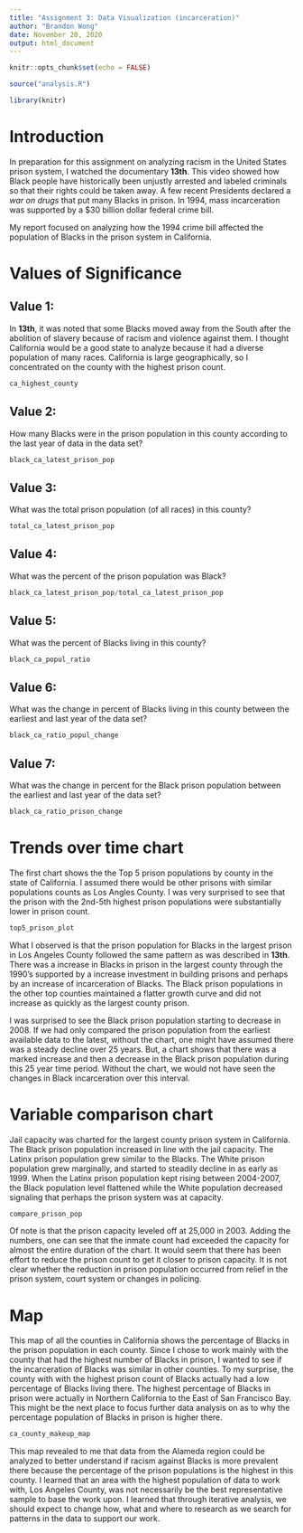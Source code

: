 ```yaml
---
title: "Assignment 3: Data Visualization (incarceration)"
author: "Brandon Wong"
date: November 20, 2020
output: html_document
---
```


```r
knitr::opts_chunk$set(echo = FALSE)
```

```r

source("analysis.R")

library(knitr)
```


# Introduction
In preparation for this assignment on analyzing racism in the United States prison system, I watched the documentary **13th**. This video showed how Black people have historically been unjustly arrested and labeled criminals so that their rights could be taken away. A few recent Presidents declared a _war on drugs_ that put many Blacks in prison. In 1994, mass incarceration was supported by a $30 billion dollar federal crime bill. 

My report focused on analyzing how the 1994 crime bill affected the population of Blacks in the prison system in California.


# Values of Significance
## Value 1:
In **13th**, it was noted that some Blacks moved away from the South after the abolition of slavery because of racism and violence against them. I thought California would be a good state to analyze because it had a diverse population of many races. California is large geographically, so I concentrated on the county with the highest prison count.
```r
ca_highest_county
```

## Value 2:
How many Blacks were in the prison population in this county according to the last year of data in the data set?
```r
black_ca_latest_prison_pop
```

## Value 3:
What was the total prison population (of all races) in this county?
```r
total_ca_latest_prison_pop 
```

## Value 4:
What was the percent of the prison population was Black?
```r
black_ca_latest_prison_pop/total_ca_latest_prison_pop
```

## Value 5:
What was the percent of Blacks living in this county?
```r
black_ca_popul_ratio
```

## Value 6: 
What was the change in percent of Blacks living in this county between the earliest and last year of the data set?
```r
black_ca_ratio_popul_change 
```

## Value 7: 
What was the change in percent for the Black prison population between the earliest and last year of the data set?
```r
black_ca_ratio_prison_change
```



# Trends over time chart
The first chart shows the the Top 5 prison populations by county in the state of California. I assumed there would be other prisons with similar populations counts as Los Angles County. I was very surprised to see that the prison with the 2nd-5th highest prison populations were substantially lower in prison count. 

```r
top5_prison_plot
```


What I observed is that the prison population for Blacks in the largest prison in Los Angeles County followed the same pattern as was described in **13th**. There was a increase in Blacks in prison in the largest county through the 1990's supported by a increase investment in building prisons  and perhaps by an increase of incarceration of Blacks. The Black prison populations in the other top counties maintained a flatter growth curve and did not increase as quickly as the largest county prison.

I was surprised to see the Black prison population starting to decrease in 2008. If we had only compared the prison population from the earliest available data to the latest, without the chart, one might have assumed there was a steady decline over 25 years. But, a chart shows that there was a marked increase and then a decrease in the Black prison population during this 25 year time period. Without the chart, we would not have seen the changes in Black incarceration over this interval. 


# Variable comparison chart

Jail capacity was charted for the largest county prison system in California. The Black prison population increased in line with the jail capacity. The Latinx prison population grew similar to the Blacks. The White prison population grew marginally, and started to steadily decline in as early as 1999. When the Latinx prison population kept rising between 2004-2007, the Black population level flattened while the White population decreased signaling that perhaps the prison system was at capacity.

```r
compare_prison_pop
```

Of note is that the prison capacity leveled off at 25,000 in 2003. Adding the numbers, one can see that the inmate count had exceeded the capacity for almost the entire duration of the chart. It would seem that there has been effort to reduce the prison count to get it closer to prison capacity. It is not clear whether the reduction in prison population occurred from relief in the prison system, court system or changes in policing.


# Map

This map of all the counties in California shows the percentage of Blacks in the prison population in each county. Since I chose to work mainly with the county that had the highest number of Blacks in prison, I wanted to see if the incarceration of Blacks was similar in other counties. To my surprise, the county with with the highest prison count of Blacks actually had a low percentage of Blacks living there. The highest percentage of Blacks in prison were actually in Northern California to the East of San Francisco Bay. This might be the next place to focus further data analysis on as to why the percentage population of Blacks in prison is higher there.

```r
ca_county_makeup_map
```

This map revealed to me that data from the Alameda region could be analyzed to better understand if racism against Blacks is more prevalent there because the percentage of the prison populations is the highest in this county. I learned that an area with the highest population of data to work with, Los Angeles County, was not necessarily be the best representative sample to base the work upon. I learned that through iterative analysis, we should expect to change how, what and where to research as we search for patterns in the data to support our work.

